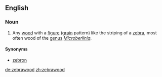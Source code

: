 ==English==
===Noun===
{{en-noun|s|-}}
{{wikipedia}}

# Any [[wood]] with a [[figure]] ([[grain]] pattern) like the striping of a [[zebra]], most often wood of the [[genus]] ''[[Microberlinia]]''.

====Synonyms====
*[[zebron]]

[[de:zebrawood]]
[[zh:zebrawood]]